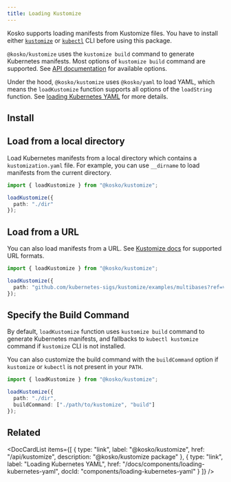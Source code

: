 ```yaml
---
title: Loading Kustomize
---
```



Kosko supports loading manifests from Kustomize files. You have to install either [`kustomize`](https://kubectl.docs.kubernetes.io/installation/kustomize/) or [`kubectl`](https://kubectl.docs.kubernetes.io/installation/kubectl/) CLI before using this package.

`@kosko/kustomize` uses the `kustomize build` command to generate Kubernetes manifests. Most options of `kustomize build` command are supported. See [API documentation](/api/kustomize) for available options.

Under the hood, `@kosko/kustomize` uses `@kosko/yaml` to load YAML, which means the `loadKustomize` function supports all options of the `loadString` function. See [loading Kubernetes YAML](./loading-kubernetes-yaml.mdx) for more details.

## Install

<NpmInstallCommand package="@kosko/kustomize @kosko/yaml" />

## Load from a local directory

Load Kubernetes manifests from a local directory which contains a `kustomization.yaml` file. For example, you can use `__dirname` to load manifests from the current directory.

```ts ts2js
import { loadKustomize } from "@kosko/kustomize";

loadKustomize({
  path: "./dir"
});
```

## Load from a URL

You can also load manifests from a URL. See [Kustomize docs](https://kubectl.docs.kubernetes.io/references/kustomize/kustomization/resource/) for supported URL formats.

```ts ts2js
import { loadKustomize } from "@kosko/kustomize";

loadKustomize({
  path: "github.com/kubernetes-sigs/kustomize/examples/multibases?ref=v1.0.6"
});
```

## Specify the Build Command

By default, `loadKustomize` function uses `kustomize build` command to generate Kubernetes manifests, and fallbacks to `kubectl kustomize` command if `kustomize` CLI is not installed.

You can also customize the build command with the `buildCommand` option if `kustomize` or `kubectl` is not present in your `PATH`.

```ts ts2js
import { loadKustomize } from "@kosko/kustomize";

loadKustomize({
  path: "./dir",
  buildCommand: ["./path/to/kustomize", "build"]
});
```

## Related

<DocCardList
  items={[
    {
      type: "link",
      label: "@kosko/kustomize",
      href: "/api/kustomize",
      description: "@kosko/kustomize package"
    },
    {
      type: "link",
      label: "Loading Kubernetes YAML",
      href: "/docs/components/loading-kubernetes-yaml",
      docId: "components/loading-kubernetes-yaml"
    }
  ]}
/>
